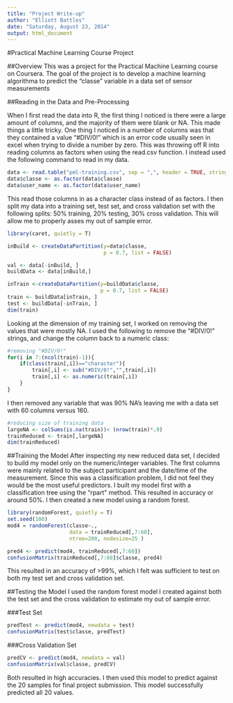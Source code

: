 ```yaml
---
title: "Project Write-up"
author: "Elliott Battles"
date: "Saturday, August 23, 2014"
output: html_document
---
```

#Practical Machine Learning Course Project


##Overview
This was a project for the Practical Machine Learning course on Coursera.  The goal of the project is to develop a machine learning algorithma to predict the "classe" variable in a data set of sensor measurements

##Reading in the Data and Pre-Processing

When I first read the data into R, the first thing I noticed is there were a large amount of columns, and the majority of them were blank or NA.  This made things a little tricky.  One thing I noticed in a number of columns was that they contained a value "#DIV/0!" which is an error code usually seen in excel when trying to divide a number by zero.  This was throwing off R into reading columns as factors when using the read.csv function.  I instead used the following command to read in my data. 


```r
data <- read.table("pml-training.csv", sep = ",", header = TRUE, stringsAsFactors = FALSE)
data$classe <- as.factor(data$classe)
data$user_name <- as.factor(data$user_name)
```

This read those columns in as a character class instead of as factors.  I then split my data into a training set, test set, and cross validation set with the following splits: 50% training, 20% testing, 30% cross validation.  This will allow me to properly asses my out of sample error.
```r
library(caret, quietly = T)

inBuild <- createDataPartition(y=data$classe,
                               p = 0.7, list = FALSE)

val <- data[-inBuild, ]
buildData <- data[inBuild,]

inTrain <-createDataPartition(y=buildData$classe,
                              p = 0.7, list = FALSE)
train <- buildData[inTrain, ]
test <- buildData[-inTrain, ]
dim(train)
```

Looking at the dimension of my training set, I worked on removing the values that were mostly NA.  I used the following to remove the "#DIV/0!" strings, and change the column back to a numeric class:


```r
#removing "#DIV/0!"
for(i in 7:(ncol(train)-1)){
    if(class(train[,i])=="character"){
        train[,i] <- sub("#DIV/0!","",train[,i])
        train[,i] <- as.numeric(train[,i])
    }
}
```

I then removed any variable that was 90% NA's leaving me with a data set with 60 columns versus 160.
```r
#reducing size of training data
largeNA <- colSums(is.na(train))< (nrow(train)*.9)
trainReduced <- train[,largeNA]
dim(trainReduced)
```

##Training the Model
After inspecting my new reduced data set, I decided to build my model only on the numeric/integer variables.  The first columns were mainly related to the subject participant and the date/time of the measurement.  Since this was a classification problem, I did not feel they would be the most useful predictors.  I built my model first with a classification tree using the "rpart" method.  This resulted in accuracy or around 50%.  I then created a new model using a random forest. 
```r
library(randomForest, quietly = T)
set.seed(100)
mod4 = randomForest(classe~., 
                    data = trainReduced[,7:60], 
                    ntree=200, nodesize=25 )

pred4 <- predict(mod4, trainReduced[,7:60])
confusionMatrix(trainReduced[,7:60]$classe, pred4)
```
This resulted in an accuracy of >99%, which I felt was sufficient to test on both my test set and cross validation set.

##Testing the Model
I used the random forest model I created against both the test set and the cross validation to estimate my out of sample error.

###Test Set
```r
predTest <- predict(mod4, newdata = test)
confusionMatrix(test$classe, predTest)
```

###Cross Validation Set
```r
predCV <- predict(mod4, newdata = val)
confusionMatrix(val$classe, predCV)
```

Both resulted in high accuracies.  I then used this model to predict against the 20 samples for final project submission.  This model successfully predicted all 20 values.